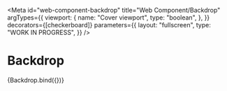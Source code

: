 <!-- @license CC0-1.0 -->


<Meta
  id="web-component-backdrop"
  title="Web Component/Backdrop"
  argTypes={{
    viewport: {
      name: "Cover viewport",
      type: "boolean",
    },
  }}
  decorators={[checkerboard]}
  parameters={{
    layout: "fullscreen",
    type: "WORK IN PROGRESS",
  }}
/>

# Backdrop

<Canvas>
  <Story name="Backdrop">{Backdrop.bind({})}</Story>
</Canvas>

<ArgsTable story="Backdrop" />
